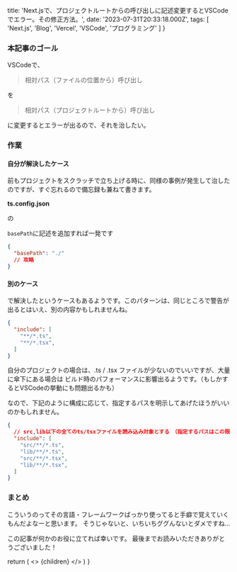 


  title: 'Next.jsで、プロジェクトルートからの呼び出しに記述変更するとVSCodeでエラー。その修正方法。',
  date: '2023-07-31T20:33:18.000Z',
  tags: [
    'Next.js',
    'Blog',
    'Vercel',
    'VSCode',
    'プログラミング'
  ]
}

### 本記事のゴール

VSCodeで、

> 相対パス（ファイルの位置から）呼び出し

を

> 相対パス（プロジェクトルートから）呼び出し

に変更するとエラーが出るので、それを治したい。

### 作業

#### 自分が解決したケース

前もプロジェクトをスクラッチで立ち上げる時に、同様の事例が発生して治したのですが、すぐ忘れるので備忘録も兼ねて書きます。

**ts.config.json**

の

`basePath`に記述を追加すれば一発です

<CodeBlockTitle title="ts.config.json" />

```json
{
  "basePath": "./"
  // 攻略
}
```

#### 別のケース

で解決したというケースもあるようです。このパターンは、同じところで警告が出るとはいえ、別の内容かもしれませんね。

<CodeBlockTitle title="ts.config.json" />

```json
{
  "include": [
    "**/*.ts",
    "**/*.tsx",
  ]
}
```

自分のプロジェクトの場合は、.ts / .tsx ファイルが少ないのでいいですが、大量に傘下にある場合は
ビルド時のパフォーマンスに影響出るようです。（もしかするとVSCodeの挙動にも問題出るかも）

なので、下記のように構成に応じて、指定するパスを明示してあげたほうがいいのかもしれません。

<CodeBlockTitle title="ts.config.json" />

```json
{
  // src,lib以下の全てのts/tsxファイルを読み込み対象とする　（指定するパスはこの限りではない）
  "include": [
    "src/**/*.ts",
    "lib/**/*.ts",
    "src/**/*.tsx",
    "lib/**/*.tsx",
  ]
}
```

### まとめ

こういうのってその言語・フレームワークばっかり使ってると手癖で覚えていくもんだよなーと思います。
そうじゃないと、いちいちググんないとダメですね...

この記事が何かのお役に立てれば幸いです。
最後までお読みいただきありがとうございました！

  return (
    <Layout meta={meta}>
      <>
        {children}
      </>
    </Layout>
  )
}
